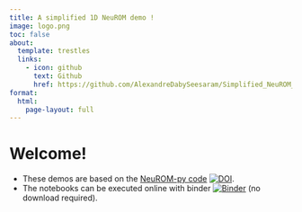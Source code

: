```yaml
---
title: A simplified 1D NeuROM demo !
image: logo.png
toc: false
about:
  template: trestles
  links:
    - icon: github
      text: Github
      href: https://github.com/AlexandreDabySeesaram/Simplified_NeuROM_demos
format:
  html:
    page-layout: full
---
```


# Welcome!

* These demos are based on the [NeuROM-py code](https://pypi.org/project/NeuROM-Py/) [![DOI](https://zenodo.org/badge/DOI/10.5281/zenodo.14218478.svg)](https://doi.org/10.5281/zenodo.14218478).
* The notebooks can be executed online with binder [![Binder](https://mybinder.org/badge_logo.svg)](https://mybinder.org/v2/gh/AlexandreDabySeesaram/Simplified_NeuROM_demos/main?urlpath=lab/tree/./demos/) (no download required).

